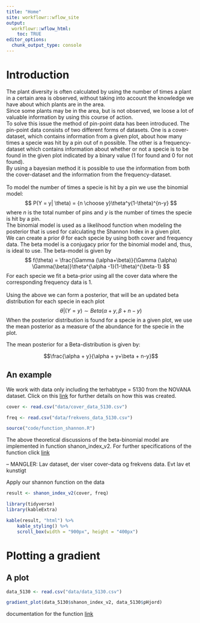 ```yaml
---
title: "Home"
site: workflowr::wflow_site
output:
  workflowr::wflow_html:
    toc: TRUE
editor_options:
  chunk_output_type: console
---
```

<h1>Introduction</h1>
The plant diversity is often calculated by using the number of times a plant in a certain area is observed, without taking into account the knowledge we have about which plants are in the area. 
<br>
Since some plants may be in the area, but is not observed, we loose a lot of valuable information by using this course of action. <br>
To solve this issue the method of pin-point data has been introduced. 
The pin-point data consists of two different forms of datasets. One is a cover-dataset, which contains information from a given plot, about how many times a specie was hit by a pin out of n possible. The other is a frequency-dataset which contains information about whether or not a specie is to be found in the given plot indicated by a binary value (1 for found and 0 for not found). <br>
By using a bayesian method it is possible to use the information from both the cover-dataset and the information from the frequency-dataset.
<br><br>
To model the number of times a specie is hit by a pin we use the binomial model:
$$
P(Y = y| \theta) = {n \choose y}\theta^y(1-\theta)^{n-y}
$$
where $n$ is the total number of pins and $y$ is the number of times the specie is hit by a pin. <br>
The binomial model is used as a likelihood function when modeling the posterior that is used for calculating the Shannon Index in a given plot. 
<br>
We can create a prior $\theta$ for each specie by using both cover and frequency data. The beta model is a conjugacy prior for the binomial model and, thus, is ideal to use. The beta-model is given by 
$$
f(\theta) = \frac{\Gamma (\alpha+\beta)}{\Gamma (\alpha) \Gamma(\beta)}\theta^{\alpha -1}(1-\theta)^{\beta-1}
$$
For each specie we fit a beta-prior using all the cover data where the corresponding frequency data is 1.
<br><br>
Using the above we can form a posterior, that will be an updated beta distribution for each specie in each plot
$$
\theta | (Y = y) \sim Beta(\alpha + y, \beta + n-y)
$$
When the posterior distribution is found for a specie in a given plot, we use the mean posterior as a measure of the abundance for the specie in the plot. <br>

The mean posterior for a Beta-distribution is given by:

$$\frac{\alpha + y}{\alpha + y+\beta + n-y}$$


## An example

We work with data only including the terhabtype = 5130 from the NOVANA dataset. Click on this [link](data_5130.html) for further details on how this was created.

```r
cover <- read.csv("data/cover_data_5130.csv")

freq <- read.csv("data/frekvens_data_5130.csv")

```

```r
source("code/function_shannon.R")
```

The above theoretical discussions of the beta-binomial model are implemented in function shanon_index_v2. For further specifications of the function click [link](function_shannon.html)

-- MANGLER: Lav dataset, der viser cover-data og frekvens data. Evt lav et kunstigt

Apply our shannon function on the data

```r
result <- shanon_index_v2(cover, freq)
```

```r
library(tidyverse)
library(kableExtra)
```


```r
kable(result, "html") %>%
    kable_styling() %>%
    scroll_box(width = "900px", height = "400px")
```


<h1>Plotting a gradient</h1>


## A plot

```r
data_5130 <- read.csv("data/data_5130.csv")
```

```r
gradient_plot(data_5130$shanon_index_v2, data_5130$pHjord)
```

documentation for the function [link](plot.html)
